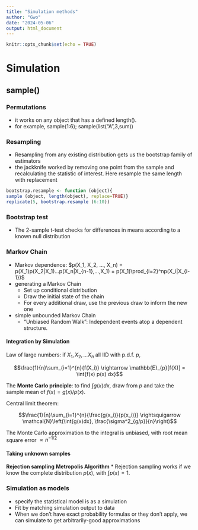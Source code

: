 ```yaml
---
title: "Simulation methods"
author: "Gwo"
date: "2024-05-06"
output: html_document
---
```


```r
knitr::opts_chunk$set(echo = TRUE)
```

# Simulation
## sample()
### Permutations 
  * it works on any object that has a defined length().
  * for example, sample(1:6); sample(list("A",3,sum))

### Resampling
  * Resampling from any existing distribution gets us the bootstrap family of
estimators
  * the jackknife worked by removing one point from the sample and recalculating the statistic of interest. Here resample the same length with replacement

```r
bootstrap.resample <- function (object){
sample (object, length(object), replace=TRUE)}
replicate(5, bootstrap.resample (6:10))
```

### Bootstrap test 
  * The 2-sample t-test checks for differences in means according to a known null
distribution

### Markov Chain
  * Markov dependence:
  $p(X_1, X_2, ..., X_n) = p(X_1)p(X_2|X_1)...p(X_n|X_{n-1},...,X_1) = p(X_1)\prod_{i=2}^np(X_i|X_{i-1})$
  * generating a Markov Chain
    - Set up conditional distribution
    - Draw the initial state of the chain
    - For every additional draw, use the previous draw to inform the new one
  * simple unbounded Markov Chain
    - "Unbiased Random Walk": Independent events atop a dependent structure.
    
#### Integration by Simulation

Law of large numbers: if $X_1, X_2, \ldots X_n$ all IID with p.d.f. $p$,

$$\frac{1}{n}\sum_{i=1}^{n}{f(X_i)} \rightarrow \mathbb{E}_{p}[f(X)] =
  \int{f(x) p(x) dx}$$

The **Monte Carlo principle**: to find $\int{g(x) dx}$, draw from $p$ and take the sample mean of $f(x) = g(x)/p(x)$.

Central limit theorem:

$$\frac{1}{n}\sum_{i=1}^{n}{\frac{g(x_i)}{p(x_i)}} \rightsquigarrow
  \mathcal{N}\left(\int{g(x)dx}, \frac{\sigma^2_{g/p}}{n}\right)$$

The Monte Carlo approximation to the integral is unbiased, with root mean square error $\propto n^{-1/2}$

#### Taking unknown samples
  **Rejection sampling**
  **Metropolis Algorithm**
  * Rejection sampling works if we know the complete distribution $p(x)$, with $\int p(x) = 1$.

### Simulation as models
  * specify the statistical model is as a simulation
  * Fit by matching simulation output to data
  * When we don't have exact probability formulas or they don't apply, we can simulate to get arbitrarily-good approximations